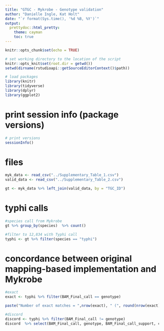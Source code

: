 ```yaml
---
title: "GTGC - Mykrobe - Genotype validation"
author: "Danielle Ingle, Kat Holt"
date: "`r format(Sys.time(), '%d %B, %Y')`"
output: 
  prettydoc::html_pretty:
    theme: cayman
    toc: true
---
```




```r
knitr::opts_chunk$set(echo = TRUE)

# set working directory to the location of the script
knitr::opts_knit$set(root.dir = getwd())
setwd(dirname(rstudioapi::getSourceEditorContext()$path))

# load packages
library(knitr)
library(tidyverse)
library(dplyr)
library(ggplot2)

```

# print session info (package versions)
```r

# print versions
sessionInfo()

```

# files
```r
myk_data <- read_csv("../Supplementary_Table_1.csv")
valid_data <- read_csv("../Supplementary_Table_2.csv")

gt <- myk_data %>% left_join(valid_data, by = "TGC_ID")
```

# typhi calls
```r
#species call from Mykrobe
gt %>% group_by(species)  %>% count()

#filter to 12,834 with Typhi call
typhi <- gt %>% filter(species == "typhi")
```

# concordance between original mapping-based implementation and Mykrobe
```r

#exact
exact <- typhi %>% filter(BAM_Final_call == genotype) 

paste("Number of exact matches = ",nrow(exact), " (", round(nrow(exact)/12834*100,2),"%)", sep = "" )

#discord
discord <- typhi %>% filter(BAM_Final_call != genotype) 
discord  %>% select(BAM_Final_call, genotype, BAM_Final_call_support, confidence) %>% group_by(pick(everything())) %>% count()

```
